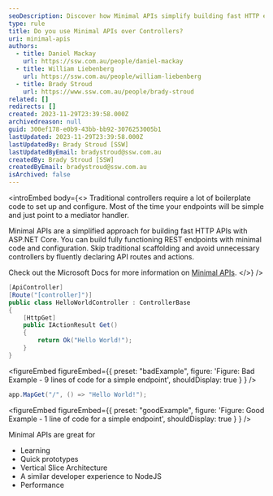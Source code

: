 ```yaml
---
seoDescription: Discover how Minimal APIs simplify building fast HTTP endpoints in ASP.NET Core with minimal setup and boilerplate-free code.
type: rule
title: Do you use Minimal APIs over Controllers?
uri: minimal-apis
authors:
  - title: Daniel Mackay
    url: https://ssw.com.au/people/daniel-mackay
  - title: William Liebenberg
    url: https://ssw.com.au/people/william-liebenberg
  - title: Brady Stroud
    url: https://www.ssw.com.au/people/brady-stroud
related: []
redirects: []
created: 2023-11-29T23:39:58.000Z
archivedreason: null
guid: 300ef178-e0b9-43bb-bb92-3076253005b1
lastUpdated: 2023-11-29T23:39:58.000Z
lastUpdatedBy: Brady Stroud [SSW]
lastUpdatedByEmail: bradystroud@ssw.com.au
createdBy: Brady Stroud [SSW]
createdByEmail: bradystroud@ssw.com.au
isArchived: false
---
```


<introEmbed
  body={<>
Traditional controllers require a lot of boilerplate code to set up and configure. Most of the time your endpoints will be simple and just point to a mediator handler.

Minimal APIs are a simplified approach for building fast HTTP APIs with ASP.NET Core. You can build fully functioning REST endpoints with minimal code and configuration. Skip traditional scaffolding and avoid unnecessary controllers by fluently declaring API routes and actions.

Check out the Microsoft Docs for more information on [Minimal APIs](https://learn.microsoft.com/en-us/aspnet/core/fundamentals/minimal-apis?WT.mc_id=DT-MVP-33518).
  </>}
/>
```csharp
[ApiController]
[Route("[controller]")]
public class HelloWorldController : ControllerBase
{
    [HttpGet]
    public IActionResult Get()
    {
        return Ok("Hello World!");
    }
}
```

<figureEmbed figureEmbed={{
  preset: "badExample",
  figure: 'Figure: Bad Example - 9 lines of code for a simple endpoint',
  shouldDisplay: true
} } />


```csharp
app.MapGet("/", () => "Hello World!");
```

<figureEmbed figureEmbed={{
  preset: "goodExample",
  figure: 'Figure: Good Example - 1 line of code for a simple endpoint',
  shouldDisplay: true
} } />


Minimal APIs are great for

* Learning
* Quick prototypes
* Vertical Slice Architecture
* A similar developer experience to NodeJS
* Performance
